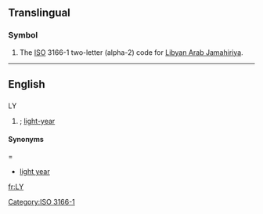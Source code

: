 {{also|ly|-ly|.ly}}
==Translingual==
===Symbol===
{{infl|mul|symbol}}
# The [[ISO]] 3166-1 two-letter (alpha-2) code for [[Libyan Arab Jamahiriya]].

[[Category:ISO 3166-1]]
----

==English==
==={{abbreviation|lang=en}}===
;LY

# {{astronomy}} {{alternate spelling of|lang=en|ly}} ; [[light-year]]

====Synonyms=====
* [[light year]]

[[fr:LY]]